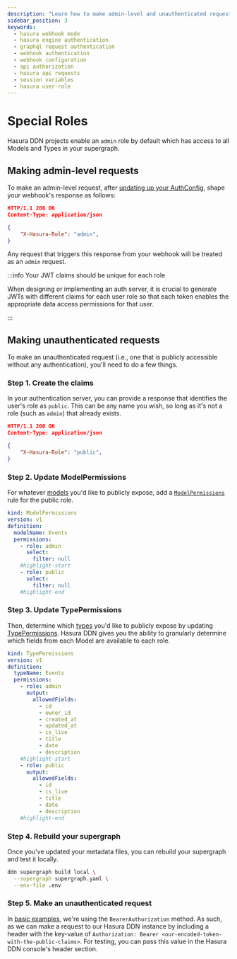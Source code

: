 ```yaml
---
description: "Learn how to make admin-level and unauthenticated requests to a Hasura DDN instance with a webhook."
sidebar_position: 3
keywords:
  - hasura webhook mode
  - hasura engine authentication
  - graphql request authentication
  - webhook authentication
  - webhook configuration
  - api authorization
  - hasura api requests
  - session variables
  - hasura user-role
---
```


# Special Roles

Hasura DDN projects enable an `admin` role by default which has access to all Models and Types in your supergraph.

## Making admin-level requests

To make an admin-level request, after [updating up your AuthConfig](/auth/webhook/webhook-mode.mdx#update-authconfig),
shape your webhook's response as follows:

```json title="Example response from your webhook to Hasura DDN"
HTTP/1.1 200 OK
Content-Type: application/json

{
    "X-Hasura-Role": "admin",
}
```

Any request that triggers this response from your webhook will be treated as an `admin` request.

:::info Your JWT claims should be unique for each role

When designing or implementing an auth server, it is crucial to generate JWTs with different claims for each user role
so that each token enables the appropriate data access permissions for that user.

:::

## Making unauthenticated requests

To make an unauthenticated request (i.e., one that is publicly accessible without any authentication), you'll need to do
a few things.

### Step 1. Create the claims

In your authentication server, you can provide a response that identifies the user's role as `public`. This can be any
name you wish, so long as it's not a role (such as `admin`) that already exists.

```json title="Example response from your webhook to Hasura DDN"
HTTP/1.1 200 OK
Content-Type: application/json

{
    "X-Hasura-Role": "public",
}
```

### Step 2. Update ModelPermissions

For whatever [models](/supergraph-modeling/models.mdx) you'd like to publicly expose, add a
[`ModelPermissions`](/supergraph-modeling/permissions.mdx#modelpermissions-modelpermissions) rule for the public role.

```yaml title="Example ModelPermission for an Events Model"
kind: ModelPermissions
version: v1
definition:
  modelName: Events
  permissions:
    - role: admin
      select:
        filter: null
    #highlight-start
    - role: public
      select:
        filter: null
    #highlight-end
```

### Step 3. Update TypePermissions

Then, determine which [types](/supergraph-modeling/types.mdx) you'd like to publicly expose by updating
[TypePermissions](/supergraph-modeling/permissions.mdx#typepermissions-typepermissions). Hasura DDN gives you the
ability to granularly determine which fields from each Model are available to each role.

```yaml title="Example TypePermissions for an Events Model"
kind: TypePermissions
version: v1
definition:
  typeName: Events
  permissions:
    - role: admin
      output:
        allowedFields:
          - id
          - owner_id
          - created_at
          - updated_at
          - is_live
          - title
          - date
          - description
    #highlight-start
    - role: public
      output:
        allowedFields:
          - id
          - is_live
          - title
          - date
          - description
    #highlight-end
```

### Step 4. Rebuild your supergraph

Once you've updated your metadata files, you can rebuild your supergraph and test it locally.

```bash title="For example, from the root of your project, run:"
ddn supergraph build local \
  --supergraph supergraph.yaml \
  --env-file .env
```

### Step 5. Make an unauthenticated request

In [basic examples](auth/webhook/webhook-mode.mdx#update-authconfig), we're using the `BearerAuthorization` method. As
such, as we can make a request to our Hasura DDN instance by including a header with the key-value of
`Authorization: Bearer <our-encoded-token-with-the-public-claims>`. For testing, you can pass this value in the Hasura
DDN console's header section.
